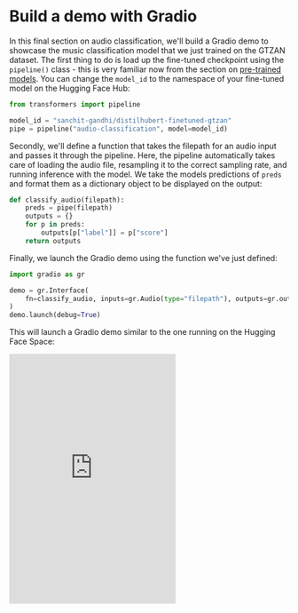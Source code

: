 # Build a demo with Gradio

In this final section on audio classification, we'll build a Gradio demo to showcase the music classification model
that we just trained on the GTZAN dataset. The first thing to do is load up the fine-tuned checkpoint using the `pipeline()`
class - this is very familiar now from the section on [pre-trained models](../classification_models). You can change the
`model_id` to the namespace of your fine-tuned model on the Hugging Face Hub:

```python
from transformers import pipeline

model_id = "sanchit-gandhi/distilhubert-finetuned-gtzan"
pipe = pipeline("audio-classification", model=model_id)
```

Secondly, we'll define a function that takes the filepath for an audio input and passes it through the pipeline. Here,
the pipeline automatically takes care of loading the audio file, resampling it to the correct sampling rate, and running
inference with the model. We take the models predictions of `preds` and format them as a dictionary object to be displayed on the
output:

```python
def classify_audio(filepath):
    preds = pipe(filepath)
    outputs = {}
    for p in preds:
        outputs[p["label"]] = p["score"]
    return outputs
```

Finally, we launch the Gradio demo using the function we've just defined:

```python
import gradio as gr

demo = gr.Interface(
    fn=classify_audio, inputs=gr.Audio(type="filepath"), outputs=gr.outputs.Label()
)
demo.launch(debug=True)
```

This will launch a Gradio demo similar to the one running on the Hugging Face Space:

<iframe src="https://course-demos-song-classifier.hf.space" frameBorder="0" height="450" title="Gradio app" class="container p-0 flex-grow space-iframe" allow="accelerometer; ambient-light-sensor; autoplay; battery; camera; document-domain; encrypted-media; fullscreen; geolocation; gyroscope; layout-animations; legacy-image-formats; magnetometer; microphone; midi; oversized-images; payment; picture-in-picture; publickey-credentials-get; sync-xhr; usb; vr ; wake-lock; xr-spatial-tracking" sandbox="allow-forms allow-modals allow-popups allow-popups-to-escape-sandbox allow-same-origin allow-scripts allow-downloads"></iframe>

